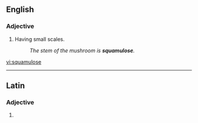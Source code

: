==English==

===Adjective===
{{en-adj}}

# {{context|botany|mycology}} Having small scales.
#:''The stem of the mushroom is '''squamulose'''.''

[[vi:squamulose]]

----
==Latin==

===Adjective===
{{la-adj-form|squamulose}}

# {{inflection of|squamulosus|squamulosus|voc|m|s|lang=la}}
{{rfc-auto}}
